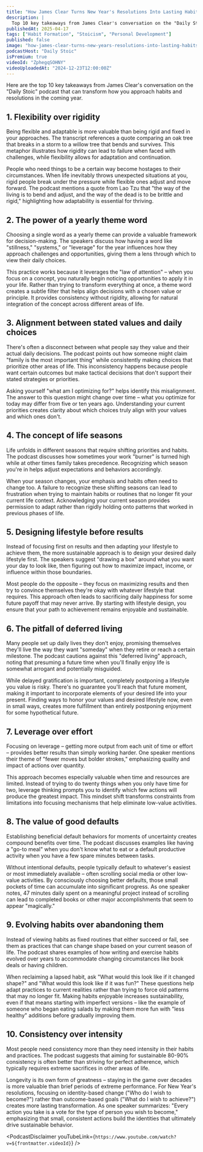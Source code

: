 ```yaml
---
title: "How James Clear Turns New Year's Resolutions Into Lasting Habits"
description: |
  Top 10 key takeaways from James Clear's conversation on the "Daily Stoic" podcast that can transform how you approach habits and resolutions in the coming year.
publishedAt: 2025-04-17
tags: ["Habit Formation", "Stoicism", "Personal Development"]
published: false
image: "how-james-clear-turns-new-years-resolutions-into-lasting-habits.jpg"
podcastHost: "Daily Stoic"
isPremium: true
videoId: "ZphegqSOHNY"
videoUploadedAt: "2024-12-23T12:00:00Z"
---
```



<PodcastSummaryPageLayout frontmatter={frontmatter}>

Here are the top 10 key takeaways from James Clear's conversation on the "Daily Stoic" podcast that can transform how you approach habits and resolutions in the coming year.

## 1. Flexibility over rigidity

Being flexible and adaptable is more valuable than being rigid and fixed in your approaches. The transcript references a quote comparing an oak tree that breaks in a storm to a willow tree that bends and survives. This metaphor illustrates how rigidity can lead to failure when faced with challenges, while flexibility allows for adaptation and continuation.

People who need things to be a certain way become hostages to their circumstances. When life inevitably throws unexpected situations at you, rigid people break under the pressure while flexible ones adjust and move forward. The podcast mentions a quote from Lao Tzu that "the way of the living is to bend and adjust, and the way of the dead is to be brittle and rigid," highlighting how adaptability is essential for thriving.

## 2. The power of a yearly theme word

Choosing a single word as a yearly theme can provide a valuable framework for decision-making. The speakers discuss how having a word like "stillness," "systems," or "leverage" for the year influences how they approach challenges and opportunities, giving them a lens through which to view their daily choices.

This practice works because it leverages the "law of attention" – when you focus on a concept, you naturally begin noticing opportunities to apply it in your life. Rather than trying to transform everything at once, a theme word creates a subtle filter that helps align decisions with a chosen value or principle. It provides consistency without rigidity, allowing for natural integration of the concept across different areas of life.

## 3. Alignment between stated values and daily choices

There's often a disconnect between what people say they value and their actual daily decisions. The podcast points out how someone might claim "family is the most important thing" while consistently making choices that prioritize other areas of life. This inconsistency happens because people want certain outcomes but make tactical decisions that don't support their stated strategies or priorities.

Asking yourself "what am I optimizing for?" helps identify this misalignment. The answer to this question might change over time – what you optimize for today may differ from five or ten years ago. Understanding your current priorities creates clarity about which choices truly align with your values and which ones don't.

## 4. The concept of life seasons

Life unfolds in different seasons that require shifting priorities and habits. The podcast discusses how sometimes your work "burner" is turned high while at other times family takes precedence. Recognizing which season you're in helps adjust expectations and behaviors accordingly.

When your season changes, your emphasis and habits often need to change too. A failure to recognize these shifting seasons can lead to frustration when trying to maintain habits or routines that no longer fit your current life context. Acknowledging your current season provides permission to adapt rather than rigidly holding onto patterns that worked in previous phases of life.

## 5. Designing lifestyle before results

Instead of focusing first on results and then adapting your lifestyle to achieve them, the more sustainable approach is to design your desired daily lifestyle first. The speakers suggest "drawing a box" around what you want your day to look like, then figuring out how to maximize impact, income, or influence within those boundaries.

Most people do the opposite – they focus on maximizing results and then try to convince themselves they're okay with whatever lifestyle that requires. This approach often leads to sacrificing daily happiness for some future payoff that may never arrive. By starting with lifestyle design, you ensure that your path to achievement remains enjoyable and sustainable.

## 6. The pitfall of deferred living

Many people set up daily lives they don't enjoy, promising themselves they'll live the way they want "someday" when they retire or reach a certain milestone. The podcast cautions against this "deferred living" approach, noting that presuming a future time when you'll finally enjoy life is somewhat arrogant and potentially misguided.

While delayed gratification is important, completely postponing a lifestyle you value is risky. There's no guarantee you'll reach that future moment, making it important to incorporate elements of your desired life into your present. Finding ways to honor your values and desired lifestyle now, even in small ways, creates more fulfillment than entirely postponing enjoyment for some hypothetical future.

## 7. Leverage over effort

Focusing on leverage – getting more output from each unit of time or effort – provides better results than simply working harder. One speaker mentions their theme of "fewer moves but bolder strokes," emphasizing quality and impact of actions over quantity.

This approach becomes especially valuable when time and resources are limited. Instead of trying to do twenty things when you only have time for two, leverage thinking prompts you to identify which few actions will produce the greatest impact. This mindset shift transforms constraints from limitations into focusing mechanisms that help eliminate low-value activities.

## 8. The value of good defaults

Establishing beneficial default behaviors for moments of uncertainty creates compound benefits over time. The podcast discusses examples like having a "go-to meal" when you don't know what to eat or a default productive activity when you have a few spare minutes between tasks.

Without intentional defaults, people typically default to whatever's easiest or most immediately available – often scrolling social media or other low-value activities. By consciously choosing better defaults, those small pockets of time can accumulate into significant progress. As one speaker notes, 47 minutes daily spent on a meaningful project instead of scrolling can lead to completed books or other major accomplishments that seem to appear "magically."

## 9. Evolving habits over abandoning them

Instead of viewing habits as fixed routines that either succeed or fail, see them as practices that can change shape based on your current season of life. The podcast shares examples of how writing and exercise habits evolved over years to accommodate changing circumstances like book deals or having children.

When reclaiming a lapsed habit, ask "What would this look like if it changed shape?" and "What would this look like if it was fun?" These questions help adapt practices to current realities rather than trying to force old patterns that may no longer fit. Making habits enjoyable increases sustainability, even if that means starting with imperfect versions – like the example of someone who began eating salads by making them more fun with "less healthy" additions before gradually improving them.

## 10. Consistency over intensity

Most people need consistency more than they need intensity in their habits and practices. The podcast suggests that aiming for sustainable 80-90% consistency is often better than striving for perfect adherence, which typically requires extreme sacrifices in other areas of life.

Longevity is its own form of greatness – staying in the game over decades is more valuable than brief periods of extreme performance. For New Year's resolutions, focusing on identity-based change ("Who do I wish to become?") rather than outcome-based goals ("What do I wish to achieve?") creates more lasting transformation. As one speaker summarizes: "Every action you take is a vote for the type of person you wish to become," emphasizing that small, consistent actions build the identities that ultimately drive sustainable behavior.

<PodcastDisclaimer
  youTubeLink={`https://www.youtube.com/watch?v=${frontmatter.videoId}`}
/>

</PodcastSummaryPageLayout>
